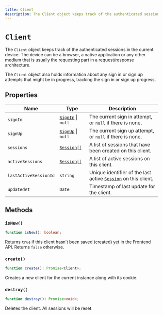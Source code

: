 ```yaml
---
title: Client
description: The Client object keeps track of the authenticated sessions in the current device. The device can be a browser, a native application or any other medium that is usually the requesting part in a request/response architecture.
---
```


# `Client`

The `Client` object keeps track of the authenticated sessions in the current device. The device can be a browser, a native application or any other medium that is usually the requesting part in a request/response architecture.

The `Client` object also holds information about any sign in or sign up attempts that might be in progress, tracking the sign in or sign up progress.

## Properties

| Name | Type | Description |
| --- | --- | --- |
| `signIn` | [`SignIn`](/docs/references/javascript/sign-in/sign-in) \| `null` | The current sign in attempt, or `null` if there is none. |
| `signUp` | [`SignUp`](/docs/references/javascript/sign-up/sign-up) \| `null` | The current sign up attempt, or `null` if there is none. |
| `sessions` | [`Session[]`](/docs/references/javascript/session) | A list of sessions that have been created on this client. |
| `activeSessions` | [`Session[]`](/docs/references/javascript/session) | A list of active sessions on this client. |
| `lastActiveSessionId` | `string` | Unique identifier of the last active [`Session`](/docs/references/javascript/session) on this client. |
| `updatedAt` | `Date` | Timestamp of last update for the client. |

## Methods

### `isNew()`

```typescript
function isNew(): boolean;
```

Returns `true` if this client hasn't been saved (created) yet in the Frontend API. Returns `false` otherwise.

### `create()`

```typescript
function create(): Promise<Client>;
```

Creates a new client for the current instance along with its cookie.

### `destroy()`

```typescript
function destroy(): Promise<void>;
```

Deletes the client. All sessions will be reset.
